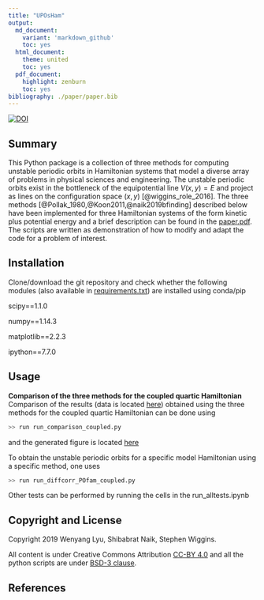 ```yaml
---
title: "UPOsHam"
output:
  md_document:
    variant: 'markdown_github'
    toc: yes
  html_document:
    theme: united
    toc: yes
  pdf_document:
    highlight: zenburn
    toc: yes
bibliography: ./paper/paper.bib
---
```


[![DOI](https://zenodo.org/badge/DOI/10.5281/zenodo.3373396.svg)](https://doi.org/10.5281/zenodo.3373396)

## Summary

This Python package is a collection of three methods for computing unstable periodic orbits in Hamiltonian systems that model a diverse array of problems in physical sciences and engineering. The unstable periodic orbits exist in the bottleneck of the equipotential line $V(x,y) = E$ and project as lines on the configuration space $(x,y)$ [@wiggins_role_2016]. The three methods [@Pollak_1980,@Koon2011,@naik2019bfinding] described below have been implemented for three Hamiltonian systems of the form kinetic plus potential energy and a brief description can be found in the [paper.pdf](https://github.com/WyLyu/UPOsHam/tree/master/paper/paper.pdf). The scripts are written as demonstration of how to modify and adapt the code for a problem of interest. 

## Installation

Clone/download the git repository and check whether the following modules (also available in [requirements.txt](https://github.com/WyLyu/UPOsHam/tree/master/requirements.txt)) are installed using conda/pip

scipy==1.1.0

numpy==1.14.3

matplotlib==2.2.3

ipython==7.7.0





## Usage

__Comparison of the three methods for the coupled quartic Hamiltonian__
Comparison of the results (data is located [here](https://github.com/WyLyu/UPOsHam/tree/master/data)) obtained using the three methods for the coupled quartic Hamiltonian can be done using

```python
>> run run_comparison_coupled.py
```
and the generated figure is located [here](tests/comparison_coupled.pdf)

To obtain the unstable periodic orbits for a specific model Hamiltonian using a specific method, one uses

```python
>> run run_diffcorr_POfam_coupled.py
```

Other tests can be performed by running the cells in the run_alltests.ipynb


## Copyright and License
Copyright 2019 Wenyang Lyu, Shibabrat Naik, Stephen Wiggins. 

All content is under Creative Commons Attribution [CC-BY 4.0](https://creativecommons.org/licenses/by/4.0/legalcode.txt) and all the python scripts are under [BSD-3 clause](https://github.com/WyLyu/UPOsHam/blob/master/LICENSE).

## References






